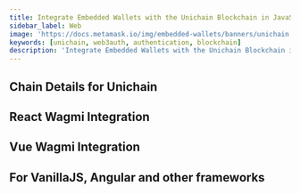 ```yaml
---
title: Integrate Embedded Wallets with the Unichain Blockchain in JavaScript
sidebar_label: Web
image: 'https://docs.metamask.io/img/embedded-wallets/banners/unichain.png'
keywords: [unichain, web3auth, authentication, blockchain]
description: 'Integrate Embedded Wallets with the Unichain Blockchain in JavaScript | Embedded Wallets'
---
```



<SEO
  title="Integrate Embedded Wallets with the Unichain Blockchain in JavaScript"
  description="Integrate Embedded Wallets with the Unichain Blockchain in JavaScript | Embedded Wallets"
  image="https://docs.metamask.io/img/embedded-wallets/banners/unichain.png"
  slug="/embedded-wallets/connect-blockchain/evm/unichain/web"
/>

## Chain Details for Unichain

<ChainDetailsUnichain />

## React Wagmi Integration

<ReactWagmiIntegration />

## Vue Wagmi Integration

<VueWagmiIntegration />

## For VanillaJS, Angular and other frameworks

<JsBlockchainMethods />
